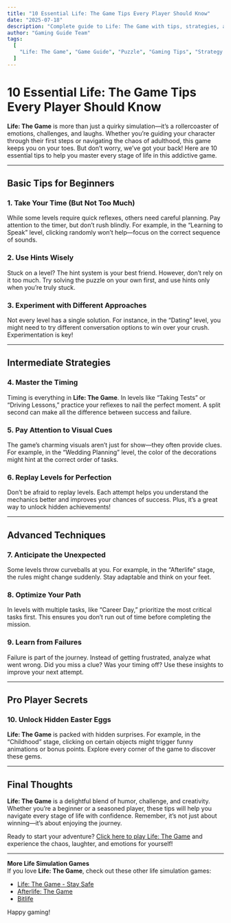 ---
title: "10 Essential Life: The Game Tips Every Player Should Know"
date: "2025-07-18"
description: "Complete guide to Life: The Game with tips, strategies, and everything you need to know to master this puzzle game."
author: "Gaming Guide Team"
tags:
  [
    "Life: The Game", "Game Guide", "Puzzle", "Gaming Tips", "Strategy Guide"
  ]
---

# 10 Essential Life: The Game Tips Every Player Should Know  

**Life: The Game** is more than just a quirky simulation—it’s a rollercoaster of emotions, challenges, and laughs. Whether you’re guiding your character through their first steps or navigating the chaos of adulthood, this game keeps you on your toes. But don’t worry, we’ve got your back! Here are 10 essential tips to help you master every stage of life in this addictive game.  

---

## **Basic Tips for Beginners**  

### 1. **Take Your Time (But Not Too Much)**  
While some levels require quick reflexes, others need careful planning. Pay attention to the timer, but don’t rush blindly. For example, in the “Learning to Speak” level, clicking randomly won’t help—focus on the correct sequence of sounds.  

### 2. **Use Hints Wisely**  
Stuck on a level? The hint system is your best friend. However, don’t rely on it too much. Try solving the puzzle on your own first, and use hints only when you’re truly stuck.  

### 3. **Experiment with Different Approaches**  
Not every level has a single solution. For instance, in the “Dating” level, you might need to try different conversation options to win over your crush. Experimentation is key!  

---

## **Intermediate Strategies**  

### 4. **Master the Timing**  
Timing is everything in **Life: The Game**. In levels like “Taking Tests” or “Driving Lessons,” practice your reflexes to nail the perfect moment. A split second can make all the difference between success and failure.  

### 5. **Pay Attention to Visual Cues**  
The game’s charming visuals aren’t just for show—they often provide clues. For example, in the “Wedding Planning” level, the color of the decorations might hint at the correct order of tasks.  

### 6. **Replay Levels for Perfection**  
Don’t be afraid to replay levels. Each attempt helps you understand the mechanics better and improves your chances of success. Plus, it’s a great way to unlock hidden achievements!  

---

## **Advanced Techniques**  

### 7. **Anticipate the Unexpected**  
Some levels throw curveballs at you. For example, in the “Afterlife” stage, the rules might change suddenly. Stay adaptable and think on your feet.  

### 8. **Optimize Your Path**  
In levels with multiple tasks, like “Career Day,” prioritize the most critical tasks first. This ensures you don’t run out of time before completing the mission.  

### 9. **Learn from Failures**  
Failure is part of the journey. Instead of getting frustrated, analyze what went wrong. Did you miss a clue? Was your timing off? Use these insights to improve your next attempt.  

---

## **Pro Player Secrets**  

### 10. **Unlock Hidden Easter Eggs**  
**Life: The Game** is packed with hidden surprises. For example, in the “Childhood” stage, clicking on certain objects might trigger funny animations or bonus points. Explore every corner of the game to discover these gems.  

---

## **Final Thoughts**  

**Life: The Game** is a delightful blend of humor, challenge, and creativity. Whether you’re a beginner or a seasoned player, these tips will help you navigate every stage of life with confidence. Remember, it’s not just about winning—it’s about enjoying the journey.  

Ready to start your adventure? [Click here to play Life: The Game](https://lifethegame.org/) and experience the chaos, laughter, and emotions for yourself!  

---

**More Life Simulation Games**  
If you love **Life: The Game**, check out these other life simulation games:  
- [Life: The Game - Stay Safe](https://1games.io/life-the-game-stay-safe)  
- [Afterlife: The Game](https://1games.io/afterlife-the-game)  
- [Bitlife](https://1games.io/bitlife)  

Happy gaming!